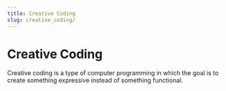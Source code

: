```yaml
---
title: Creative Coding
slug: creative_coding/
---
```


# Creative Coding

Creative coding is a type of computer programming in which the goal is to create something expressive instead of something functional.
